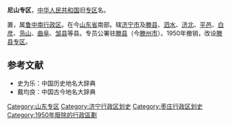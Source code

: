 '''尼山专区'''，[[中华人民共和国|中华人民共和国]]旧[[专区|专区]]名。

{{来源请求|1941年}}置，属[[鲁中南行政区|鲁中南行政区]]。在今[[山东省|山东省]]南部。辖[[济宁市|济宁市]]及[[滕县|滕县]]、[[泗水縣|泗水]]、[[济北县_(中华民国)|济北]]、[[平邑县|平邑]]、[[白彦县|白彦]]、[[凫山县|凫山]]、[[曲阜县|曲阜]]、[[邹县|邹县]]等县。专员公署驻[[滕县|滕县]]（今[[滕州市|滕州市]]）。1950年撤销，改设[[滕县专区|滕县专区]]。

==参考文献==
*史为乐：中国历史地名大辞典
*戴均良：中国古今地名大辞典

{{山东行政区划小作品}}
[[Category:山东专区|Category:山东专区]]
[[Category:济宁行政区划史|Category:济宁行政区划史]]
[[Category:枣庄行政区划史|Category:枣庄行政区划史]]
[[Category:1950年廢除的行政區劃|Category:1950年廢除的行政區劃]]